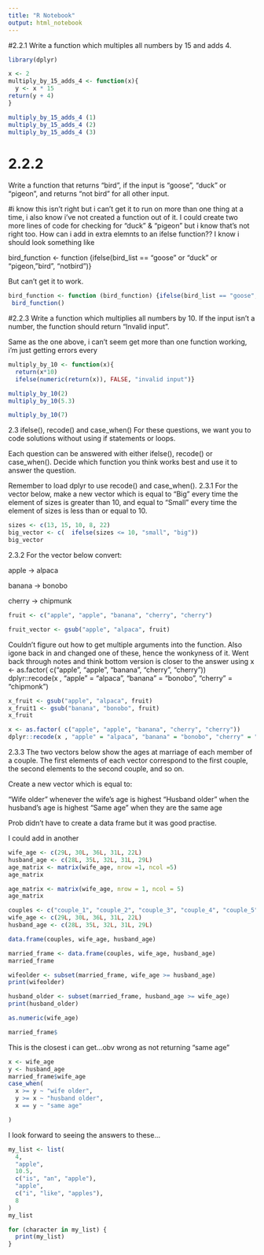 ```yaml
---
title: "R Notebook"
output: html_notebook
---
```


#2.2.1
Write a function which multiples all numbers by 15 and adds 4.

```r
library(dplyr)
```

```r
x <- 2
multiply_by_15_adds_4 <- function(x){
  y <- x * 15
return(y + 4)
}

```

```r
multiply_by_15_adds_4 (1)
multiply_by_15_adds_4 (2)
multiply_by_15_adds_4 (3)
```

#  2.2.2
Write a function that returns “bird”, if the input is “goose”, “duck” or “pigeon”, and returns “not bird” for all other input.

#i know this isn't right but i can't get it to run on more than one thing at a time, i also know i've not created a function out of it. I could create two more lines of code for checking for "duck" & "pigeon" but i know that's not right too. How can i add in extra elemnts to an ifelse function?? I know i should look something like


bird_function <- function {ifelse(bird_list == "goose" or "duck" or "pigeon, "bird", "notbird")}  

But can't get it to work. 


```r

bird_function <- function (bird_function) {ifelse(bird_list == "goose", "bird", "notbird")}
 bird_function()
```


#2.2.3
Write a function which multiplies all numbers by 10. If the input isn’t a number, the function should return “Invalid input”.

Same as the one above, i can't seem get more than one function working, i'm just getting errors every 
```r
multiply_by_10 <- function(x){
  return(x*10)
  ifelse(numeric(return(x)), FALSE, "invalid input")}

multiply_by_10(2)
multiply_by_10(5.3)

multiply_by_10(7)
```


2.3 ifelse(), recode() and case_when()
For these questions, we want you to code solutions without using if statements or loops.

Each question can be answered with either ifelse(), recode() or case_when(). Decide which function you think works best and use it to answer the question.

Remember to load dplyr to use recode() and case_when().
2.3.1
For the vector below, make a new vector which is equal to “Big” every time the element of sizes is greater than 10, and equal to “Small” every time the element of sizes is less than or equal to 10.
```r
sizes <- c(13, 15, 10, 8, 22)
big_vector <- c(  ifelse(sizes <= 10, "small", "big"))
big_vector
```
2.3.2
For the vector below convert:

apple → alpaca

banana → bonobo

cherry → chipmunk
```r
fruit <- c("apple", "apple", "banana", "cherry", "cherry")

fruit_vector <- gsub("apple", "alpaca", fruit)


```
Couldn't figure out how to get multiple arguments into the function. Also i\ve gone back in and changed one of these, hence the wonkyness of it.  Went back through notes and think bottom version is closer to the answer using x <- as.factor( c("apple", "apple", "banana", "cherry", "cherry"))
dplyr::recode(x , "apple" = "alpaca", "banana" = "bonobo", "cherry" = "chipmonk") 

```r
x_fruit <- gsub("apple", "alpaca", fruit) 
x_fruit1 <- gsub("banana", "bonobo", fruit)
x_fruit
```
```r
x <- as.factor( c("apple", "apple", "banana", "cherry", "cherry"))
dplyr::recode(x , "apple" = "alpaca", "banana" = "bonobo", "cherry" = "chipmonk")
```


2.3.3
The two vectors below show the ages at marriage of each member of a couple. The first elements of each vector correspond to the first couple, the second elements to the second couple, and so on.


Create a new vector which is equal to:

“Wife older” whenever the wife’s age is highest “Husband older” when the husband’s age is highest “Same age” when they are the same age

Prob didn't have to create a data frame but it was good practise. 

I could add in another 
```r
wife_age <- c(29L, 30L, 36L, 31L, 22L)
husband_age <- c(28L, 35L, 32L, 31L, 29L)
age_matrix <- matrix(wife_age, nrow =1, ncol =5)
age_matrix
```

```r
age_matrix <- matrix(wife_age, nrow = 1, ncol = 5)
age_matrix
```

```r
couples <- c("couple_1", "couple_2", "couple_3", "couple_4", "couple_5")
wife_age <- c(29L, 30L, 36L, 31L, 22L)
husband_age <- c(28L, 35L, 32L, 31L, 29L)
```

```r
data.frame(couples, wife_age, husband_age)
```

```r
married_frame <- data.frame(couples, wife_age, husband_age)
married_frame
```

```r
wifeolder <- subset(married_frame, wife_age >= husband_age)
print(wifeolder)

```

```r
husband_older <- subset(married_frame, husband_age >= wife_age)
print(husband_older)
```

```r
as.numeric(wife_age)
```

```r
married_frame$
```
This is the closest i can get...obv wrong as not returning "same age"
```r
x <- wife_age
y <- husband_age
married_frame$wife_age
case_when(
  x >= y ~ "wife older",
  y >= x ~ "husband older",
  x == y ~ "same age"

)
```

I look forward to seeing the answers to these...

```r
my_list <- list(
  4,
  "apple",
  10.5,
  c("is", "an", "apple"),
  "apple",
  c("i", "like", "apples"),
  8
)
my_list
```

```r
for (character in my_list) {
  print(my_list)
}
  
  

```

